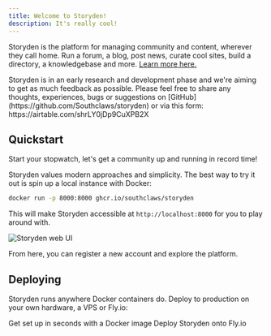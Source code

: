 ```yaml
---
title: Welcome to Storyden!
description: It's really cool!
---
```


Storyden is the platform for managing community and content, wherever they call home. Run a forum, a blog, post news, curate cool sites, build a directory, a knowledgebase and more. [Learn more here.](/docs/introduction/what-is-storyden)

<Callout>
  Storyden is in an early research and development phase and we're aiming to get
  as much feedback as possible. Please feel free to share any thoughts,
  experiences, bugs or suggestions on
  [GitHub](https://github.com/Southclaws/storyden) or via this form:
  https://airtable.com/shrLY0jDp9CuXPB2X
</Callout>

## Quickstart

Start your stopwatch, let's get a community up and running in record time!

Storyden values modern approaches and simplicity. The best way to try it out is spin up a local instance with Docker:

```sh
docker run -p 8000:8000 ghcr.io/southclaws/storyden
```

This will make Storyden accessible at `http://localhost:8000` for you to play around with.

![Storyden web UI](/docs/introduction/local/browser_home.png)

From here, you can register a new account and explore the platform.

## Deploying

Storyden runs anywhere Docker containers do. Deploy to production on your own hardware, a VPS or Fly.io:

<Cards>
<Card href="/docs/introduction/vps" title="Docker">
  Get set up in seconds with a Docker image
</Card>

<Card href="/docs/introduction/fly" title="Fly.io">
  Deploy Storyden onto Fly.io
</Card>
</Cards>
